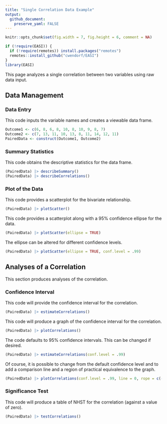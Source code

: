 ```yaml
---
title: "Single Correlation Data Example"
output:
  github_document:
    preserve_yaml: FALSE
---
```


```r
knitr::opts_chunk$set(fig.width = 7, fig.height = 6, comment = NA)
```

```r
if (!require(EASI)) {
  if (!require(remotes)) install.packages("remotes")
  remotes::install_github("cwendorf/EASI")
}
library(EASI)
```

This page analyzes a single correlation between two variables using raw data input.

## Data Management

### Data Entry

This code inputs the variable names and creates a viewable data frame.
```r
Outcome1 <- c(6, 8, 6, 8, 10, 8, 10, 9, 8, 7)
Outcome2 <- c(7, 13, 11, 10, 13, 8, 11, 14, 12, 11)
PairedData <- construct(Outcome1, Outcome2)
```

### Summary Statistics

This code obtains the descriptive statistics for the data frame.
```r
(PairedData) |> describeSummary()
(PairedData) |> describeCorrelations()
```

### Plot of the Data

This code provides a scatterplot for the bivariate relationship.
```r
(PairedData) |> plotScatter()
```

This code provides a scatterplot along with a 95% confidence ellipse for the data.
```r
(PairedData) |> plotScatter(ellipse = TRUE)
```

The ellipse can be altered for different confidence levels.
```r
(PairedData) |> plotScatter(ellipse = TRUE, conf.level = .99)
```

## Analyses of a Correlation

This section produces analyses of the correlation.

### Confidence Interval

This code will provide the confidence interval for the correlation.
```r
(PairedData) |> estimateCorrelations()
```

This code will produce a graph of the confidence interval for the correlation.
```r
(PairedData) |> plotCorrelations()
```

The code defaults to 95% confidence intervals. This can be changed if desired.
```r
(PairedData) |> estimateCorrelations(conf.level = .99)
```

Of course, it is possible to change from the default confidence level and to add a comparison line and a region of practical equivalence to the graph.
```r
(PairedData) |> plotCorrelations(conf.level = .99, line = 0, rope = c(-.2, .2))
```

### Significance Test

This code will produce a table of NHST for the correlation (against a value of zero).
```r
(PairedData) |> testCorrelations()
```
